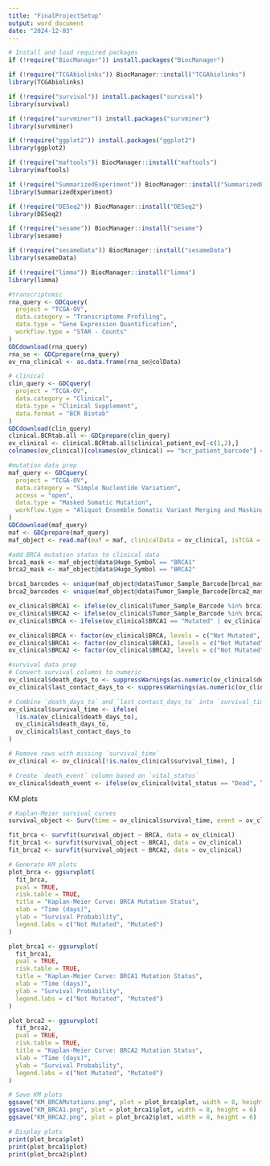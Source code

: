 ```yaml
---
title: "FinalProjectSetup"
output: word_document
date: "2024-12-03"
---
```

  
  

```r
# Install and load required packages
if (!require("BiocManager")) install.packages("BiocManager")

if (!require("TCGAbiolinks")) BiocManager::install("TCGAbiolinks")
library(TCGAbiolinks)

if (!require("survival")) install.packages("survival")
library(survival)

if (!require("survminer")) install.packages("survminer")
library(survminer)

if (!require("ggplot2")) install.packages("ggplot2")
library(ggplot2)

if (!require("maftools")) BiocManager::install("maftools")
library(maftools)

if (!require("SummarizedExperiment")) BiocManager::install("SummarizedExperiment")
library(SummarizedExperiment)

if (!require("DESeq2")) BiocManager::install("DESeq2")
library(DESeq2)

if (!require("sesame")) BiocManager::install("sesame")
library(sesame)

if (!require("sesameData")) BiocManager::install("sesameData")
library(sesameData)

if (!require("limma")) BiocManager::install("limma")
library(limma)
```


```r
#transcriptomic
rna_query <- GDCquery(
  project = "TCGA-OV",
  data.category = "Transcriptome Profiling",
  data.type = "Gene Expression Quantification",
  workflow.type = "STAR - Counts"
)
GDCdownload(rna_query)
rna_se <- GDCprepare(rna_query)
ov_rna_clinical <- as.data.frame(rna_se@colData)
```


```r
# clinical
clin_query <- GDCquery(
  project = "TCGA-OV",
  data.category = "Clinical",
  data.type = "Clinical Supplement",
  data.format = "BCR Biotab"
)
GDCdownload(clin_query)
clinical.BCRtab.all <- GDCprepare(clin_query)
ov_clinical <- clinical.BCRtab.all$clinical_patient_ov[-c(1,2),]
colnames(ov_clinical)[colnames(ov_clinical) == "bcr_patient_barcode"] <- "Tumor_Sample_Barcode"
```


```r
#mutation data prep
maf_query <- GDCquery(
  project = "TCGA-OV",
  data.category = "Simple Nucleotide Variation",
  access = "open",
  data.type = "Masked Somatic Mutation",
  workflow.type = "Aliquot Ensemble Somatic Variant Merging and Masking"
)
GDCdownload(maf_query)
maf <- GDCprepare(maf_query)
maf_object <- read.maf(maf = maf, clinicalData = ov_clinical, isTCGA = TRUE)

#add BRCA mutation status to clinical data
brca1_mask <- maf_object@data$Hugo_Symbol == "BRCA1"
brca2_mask <- maf_object@data$Hugo_Symbol == "BRCA2"

brca1_barcodes <- unique(maf_object@data$Tumor_Sample_Barcode[brca1_mask])
brca2_barcodes <- unique(maf_object@data$Tumor_Sample_Barcode[brca2_mask])

ov_clinical$BRCA1 <- ifelse(ov_clinical$Tumor_Sample_Barcode %in% brca1_barcodes, "Mutated", "Not Mutated")
ov_clinical$BRCA2 <- ifelse(ov_clinical$Tumor_Sample_Barcode %in% brca2_barcodes, "Mutated", "Not Mutated")
ov_clinical$BRCA <- ifelse(ov_clinical$BRCA1 == "Mutated" | ov_clinical$BRCA2 == "Mutated", "Mutated", "Not Mutated")

ov_clinical$BRCA <- factor(ov_clinical$BRCA, levels = c("Not Mutated", "Mutated"))
ov_clinical$BRCA1 <- factor(ov_clinical$BRCA1, levels = c("Not Mutated", "Mutated"))
ov_clinical$BRCA2 <- factor(ov_clinical$BRCA2, levels = c("Not Mutated", "Mutated"))
```


```r
#survival data prep
# Convert survival columns to numeric
ov_clinical$death_days_to <- suppressWarnings(as.numeric(ov_clinical$death_days_to))
ov_clinical$last_contact_days_to <- suppressWarnings(as.numeric(ov_clinical$last_contact_days_to))

# Combine `death_days_to` and `last_contact_days_to` into `survival_time`
ov_clinical$survival_time <- ifelse(
  !is.na(ov_clinical$death_days_to),
  ov_clinical$death_days_to,
  ov_clinical$last_contact_days_to
)

# Remove rows with missing `survival_time`
ov_clinical <- ov_clinical[!is.na(ov_clinical$survival_time), ]

# Create `death_event` column based on `vital_status`
ov_clinical$death_event <- ifelse(ov_clinical$vital_status == "Dead", TRUE, FALSE)
```


KM plots
```r
# Kaplan-Meier survival curves
survival_object <- Surv(time = ov_clinical$survival_time, event = ov_clinical$death_event)

fit_brca <- survfit(survival_object ~ BRCA, data = ov_clinical)
fit_brca1 <- survfit(survival_object ~ BRCA1, data = ov_clinical)
fit_brca2 <- survfit(survival_object ~ BRCA2, data = ov_clinical)

```

```r
# Generate KM plots
plot_brca <- ggsurvplot(
  fit_brca,
  pval = TRUE,
  risk.table = TRUE,
  title = "Kaplan-Meier Curve: BRCA Mutation Status",
  xlab = "Time (days)",
  ylab = "Survival Probability",
  legend.labs = c("Not Mutated", "Mutated")
)

plot_brca1 <- ggsurvplot(
  fit_brca1,
  pval = TRUE,
  risk.table = TRUE,
  title = "Kaplan-Meier Curve: BRCA1 Mutation Status",
  xlab = "Time (days)",
  ylab = "Survival Probability",
  legend.labs = c("Not Mutated", "Mutated")
)

plot_brca2 <- ggsurvplot(
  fit_brca2,
  pval = TRUE,
  risk.table = TRUE,
  title = "Kaplan-Meier Curve: BRCA2 Mutation Status",
  xlab = "Time (days)",
  ylab = "Survival Probability",
  legend.labs = c("Not Mutated", "Mutated")
)

# Save KM plots
ggsave("KM_BRCAMutations.png", plot = plot_brca$plot, width = 8, height = 6)
ggsave("KM_BRCA1.png", plot = plot_brca1$plot, width = 8, height = 6)
ggsave("KM_BRCA2.png", plot = plot_brca2$plot, width = 8, height = 6)

# Display plots
print(plot_brca$plot)
print(plot_brca1$plot)
print(plot_brca2$plot)
```



